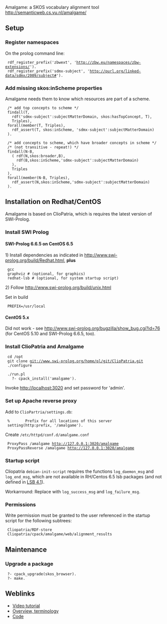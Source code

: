 Amalgame: a SKOS vocabulary alignment tool http://semanticweb.cs.vu.nl/amalgame/

==Setup==

===Register namespaces===

On the prolog command line:

  rdf_register_prefix('zbwext', 'http://zbw.eu/namespaces/zbw-extensions/').
  rdf_register_prefix('sdmx-subject', 'http://purl.org/linked-data/sdmx/2009/subject#').

===Add missing skos:inScheme properties===

Amalgame needs them to know which resources are part of a scheme.
 
  
  /* add top concepts to scheme */
  findall(T,
    rdf('sdmx-subject':subjectMatterDomain, skos:hasTopConcept, T),
    Triples),
  forall(member(T, Triples),
    rdf_assert(T, skos:inScheme, 'sdmx-subject':subjectMatterDomain)
  ).
  
  /* add concepts to scheme, which have broader concepts in scheme */
  /* (not transitive - repeat!) */
  findall(N-B,
    ( rdf(N,skos:broader,B),
      rdf(B,skos:inScheme,'sdmx-subject':subjectMatterDomain)
    ),
    Triples
  ),
  forall(member(N-B, Triples),
    rdf_assert(N,skos:inScheme,'sdmx-subject':subjectMatterDomain)
  ).  

==Installation on Redhat/CentOS==

Amalgame is based on ClioPatria, which is requires the latest version of SWI-Prolog.

===Install SWI Prolog===

====SWI-Prolog 6.6.5 on CentOS 6.5====

1) Install dependencies as indicated in http://www.swi-prolog.org/build/Redhat.html, '''plus'''
  gcc 
  graphviz # (optional, for graphics)
  redhat-lsb # (optional, for system startup script)

2) Follow http://www.swi-prolog.org/build/unix.html

Set in build

  PREFIX=/usr/local

====CentOS 5.x====

Did not work - see http://www.swi-prolog.org/bugzilla/show_bug.cgi?id=76 (for CentOS 5.10 and SWI-Prolog 6.6.5, too).

===Install ClioPatria and Amalgame===

  cd /opt
  git clone git://www.swi-prolog.org/home/pl/git/ClioPatria.git
  ./configure

  ./run.pl
    ?- cpack_install('amalgame').

Invoke http://localhost:3020 and set password for 'admin'.

===Set up Apache reverse proxy===

Add to <tt>ClioPartria/settings.db</tt>:

  %       Prefix for all locations of this server
  setting(http:prefix, '/amalgame').

Create <tt>/etc/httpd/conf.d/amalgame.conf</tt>

  ProxyPass /amalgame http://127.0.0.1:3020/amalgame
  ProxyPassReverse /amalgame http://127.0.0.1:3020/amalgame

===Startup script===

Cliopatria <tt>debian-init-script</tt> requires the functions <tt>log_daemon_msg</tt> and <tt>log_end_msg</tt>, which are not available in RH/Centos 6.5 lsb packages (and not defined in [http://refspecs.linuxbase.org/LSB_4.1.0/LSB-Core-generic/LSB-Core-generic/iniscrptfunc.html LSB 4.1]).

Workarround: Replace with <tt>log_success_msg</tt> and <tt>log_failure_msg</tt>.

===Permissions===

Write permission must be granted to the user referenced in the startup script for the following subtrees:

  Cliopatria/RDF-store
  Cliopatria/cpack/amalgame/web/alignment_results

==Maintenance==

===Upgrade a package===

  ?- cpack_upgrade(skos_browser).
  ?- make.

==Weblinks==

* [http://vimeo.com/23420503 Video tutorial]
* [https://github.com/jrvosse/amalgame/blob/master/README.md Overview, terminology]
* [https://github.com/jrvosse/amalgame Code]
